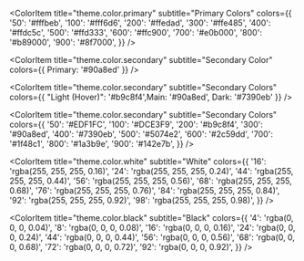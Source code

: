 
<Meta title="Colors" />

<ColorPalette>
<ColorItem 
    title="theme.color.primary" 
    subtitle="Primary Color" 
    colors={{ Primary: '#ffc900' }} 
  />
  <ColorItem
    title="theme.color.primary"
    subtitle="Primary Colors"
    colors={{ "Hover": '#ffdc5c', "Light": '#ffd333',Main: '#ffc900',  Dark: '#e0b000' }}
  />

  

<ColorItem 
    title="theme.color.primary" 
    subtitle="Primary Colors" 
    colors={{
      '50': '#fffbeb',
      '100': '#fff6d6',
      '200': '#ffedad',
      '300': '#ffe485',
      '400': '#ffdc5c',
      '500': '#ffd333',
      '600': '#ffc900',
      '700': '#e0b000',
      '800': '#b89000',
      '900': '#8f7000',
    }}
  />


  
<ColorItem 
    title="theme.color.secondary" 
    subtitle="Secondary Color" 
    colors={{ Primary: '#90a8ed' }} 
  />


  <ColorItem 
    title="theme.color.secondary" 
    subtitle="Secondary Colors" 
    colors={{ "Light (Hover)": '#b9c8f4',Main: '#90a8ed',  Dark: '#7390eb' }}
  />



<ColorItem 
    title="theme.color.secondary" 
    subtitle="Secondary Colors" 
    colors={{
      '50': '#EDF1FC',
      '100': '#DCE3F9',
      '200': '#b9c8f4',
      '300': '#90a8ed',
      '400': '#7390eb',
      '500': '#5074e2',
      '600': '#2c59dd',
      '700': '#1f48c1',
      '800': '#1a3b9e',
      '900': '#142e7b',
    }}
  />


<ColorItem
    title="theme.color.white"
    subtitle="White"
    colors={{
      '16': 'rgba(255, 255, 255, 0.16)',
      '24': 'rgba(255, 255, 255, 0.24)',
      '44': 'rgba(255, 255, 255, 0.44)',
      '56': 'rgba(255, 255, 255, 0.56)',
      '68': 'rgba(255, 255, 255, 0.68)',
      '76': 'rgba(255, 255, 255, 0.76)',
      '84': 'rgba(255, 255, 255, 0.84)',
      '92': 'rgba(255, 255, 255, 0.92)',
      '98': 'rgba(255, 255, 255, 0.98)',
    }}
  />


  <ColorItem
    title="theme.color.black"
    subtitle="Black"
    colors={{
      '4': 'rgba(0, 0, 0, 0.04)',
      '8': 'rgba(0, 0, 0, 0.08)',
      '16': 'rgba(0, 0, 0, 0.16)',
      '24': 'rgba(0, 0, 0, 0.24)',
      '44': 'rgba(0, 0, 0, 0.44)',
      '56': 'rgba(0, 0, 0, 0.56)',
      '68': 'rgba(0, 0, 0, 0.68)',
      '72': 'rgba(0, 0, 0, 0.72)',
      '92': 'rgba(0, 0, 0, 0.92)',
    }}
  />
</ColorPalette>